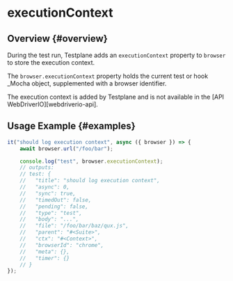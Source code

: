 
# executionContext

## Overview {#overview}

During the test run, Testplane adds an `executionContext` property to `browser` to store the execution context.

The `browser.executionContext` property holds the current test or hook \_Mocha object, supplemented with a browser identifier.

<Admonition type="info">
    The execution context is added by Testplane and is not available in the [API
    WebDriverIO][webdriverio-api].
</Admonition>

## Usage Example {#examples}

```javascript
it("should log execution context", async ({ browser }) => {
    await browser.url("/foo/bar");

    console.log("test", browser.executionContext);
    // outputs:
    // test: {
    //   "title": "should log execution context",
    //   "async": 0,
    //   "sync": true,
    //   "timedOut": false,
    //   "pending": false,
    //   "type": "test",
    //   "body": "...",
    //   "file": "/foo/bar/baz/qux.js",
    //   "parent": "#<Suite>",
    //   "ctx": "#<Context>",
    //   "browserId": "chrome",
    //   "meta": {},
    //   "timer": {}
    // }
});
```

[webdriverio-api]: https://webdriver.io/docs/api
